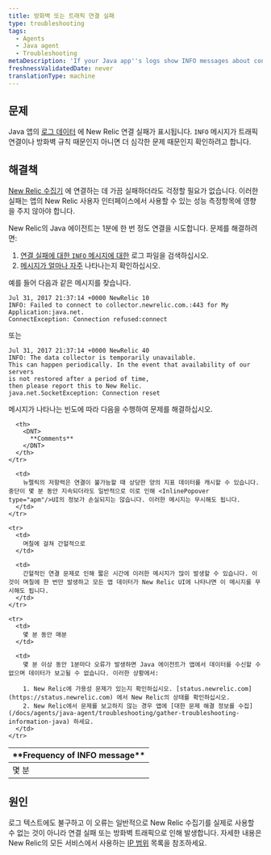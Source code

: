 ```yaml
---
title: 방화벽 또는 트래픽 연결 실패
type: troubleshooting
tags:
  - Agents
  - Java agent
  - Troubleshooting
metaDescription: 'If your Java app''s logs show INFO messages about connectivity failures with New Relic, follow these troubleshooting steps based on frequency of the message.'
freshnessValidatedDate: never
translationType: machine
---
```


## 문제

Java 앱의 [로그 데이터](/docs/agents/java-agent/troubleshooting/generate-debug-logs-troubleshooting-java) 에 New Relic 연결 실패가 표시됩니다. `INFO` 메시지가 트래픽 연결이나 방화벽 규칙 때문인지 아니면 더 심각한 문제 때문인지 확인하려고 합니다.

## 해결책

[New Relic 수집기](/docs/accounts-partnerships/education/getting-started-new-relic/glossary#collector) 에 연결하는 데 가끔 실패하더라도 걱정할 필요가 없습니다. 이러한 실패는 앱의 New Relic 사용자 인터페이스에서 사용할 수 있는 성능 측정항목에 영향을 주지 않아야 합니다.

New Relic의 Java 에이전트는 1분에 한 번 정도 연결을 시도합니다. 문제를 해결하려면:

1. [연결 실패에 대한 `INFO` 메시지에 대한](#info-messages) 로그 파일을 검색하십시오.
2. [메시지가 얼마나 자주](#message-frequency) 나타나는지 확인하십시오.

예를 들어 다음과 같은 메시지를 찾습니다.

```
Jul 31, 2017 21:37:14 +0000 NewRelic 10
INFO: Failed to connect to collector.newrelic.com.:443 for My Application:java.net.
ConnectException: Connection refused:connect
```

또는

```
Jul 31, 2017 21:37:14 +0000 NewRelic 40
INFO: The data collector is temporarily unavailable.
This can happen periodically. In the event that availability of our servers 
is not restored after a period of time, 
then please report this to New Relic.
java.net.SocketException: Connection reset
```

메시지가 나타나는 빈도에 따라 다음을 수행하여 문제를 해결하십시오.

<table>
  <thead>
    <tr>
      <th>
        <DNT>
          **Frequency of INFO message**
        </DNT>
      </th>

      <th>
        <DNT>
          **Comments**
        </DNT>
      </th>
    </tr>
  </thead>

  <tbody>
    <tr>
      <td>
        몇 분
      </td>

      <td>
        뉴렐릭의 저항력은 연결이 불가능할 때 상당한 양의 지표 데이터를 캐시할 수 있습니다. 중단이 몇 분 동안 지속되더라도 일반적으로 이로 인해 <InlinePopover type="apm"/>UI의 정보가 손실되지는 않습니다. 이러한 메시지는 무시해도 됩니다.
      </td>
    </tr>

    <tr>
      <td>
        며칠에 걸쳐 간헐적으로
      </td>

      <td>
        간헐적인 연결 문제로 인해 짧은 시간에 이러한 메시지가 많이 발생할 수 있습니다. 이것이 며칠에 한 번만 발생하고 모든 앱 데이터가 New Relic UI에 나타나면 이 메시지를 무시해도 됩니다.
      </td>
    </tr>

    <tr>
      <td>
        몇 분 동안 매분
      </td>

      <td>
        몇 분 이상 동안 1분마다 오류가 발생하면 Java 에이전트가 앱에서 데이터를 수신할 수 없으며 데이터가 보고될 수 없습니다. 이러한 상황에서:

        1. New Relic에 가용성 문제가 있는지 확인하십시오. [status.newrelic.com](https://status.newrelic.com) 에서 New Relic의 상태를 확인하십시오.
        2. New Relic에서 문제를 보고하지 않는 경우 앱에 [대한 문제 해결 정보를 수집](/docs/agents/java-agent/troubleshooting/gather-troubleshooting-information-java) 하세요.
      </td>
    </tr>
  </tbody>
</table>

## 원인

로그 텍스트에도 불구하고 이 오류는 일반적으로 New Relic 수집기를 실제로 사용할 수 없는 것이 아니라 연결 실패 또는 방화벽 트래픽으로 인해 발생합니다. 자세한 내용은 New Relic의 모든 서비스에서 사용하는 [IP 범위](/docs/apm/new-relic-apm/getting-started/networks) 목록을 참조하세요.
